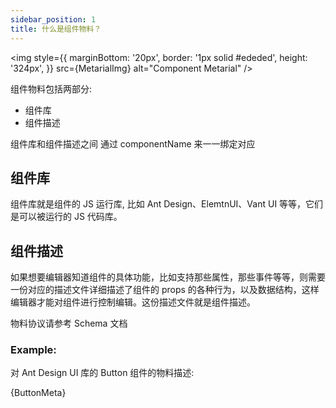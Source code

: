 ```yaml
---
sidebar_position: 1
title: 什么是组件物料？
---
```



<img
  style={{
    marginBottom: '20px',
    border: '1px solid #ededed',
    height: '324px',
  }}
  src={MetarialImg}
  alt="Component Metarial"
/>

组件物料包括两部分:

- 组件库
- 组件描述

组件库和组件描述之间 通过 componentName 来一一绑定对应

## 组件库

组件库就是组件的 JS 运行库, 比如 Ant Design、ElemtnUI、Vant UI 等等，它们是可以被运行的 JS 代码库。

## 组件描述

如果想要编辑器知道组件的具体功能，比如支持那些属性，那些事件等等，则需要一份对应的描述文件详细描述了组件的 props 的各种行为，以及数据结构，这样编辑器才能对组件进行控制编辑。这份描述文件就是组件描述。

物料协议请参考 Schema 文档

### Example:

对 Ant Design UI 库的 Button 组件的物料描述:

<CodeBlock language="tsx" title="Editor.tsx" showLineNumbers>
  {ButtonMeta}
</CodeBlock>
